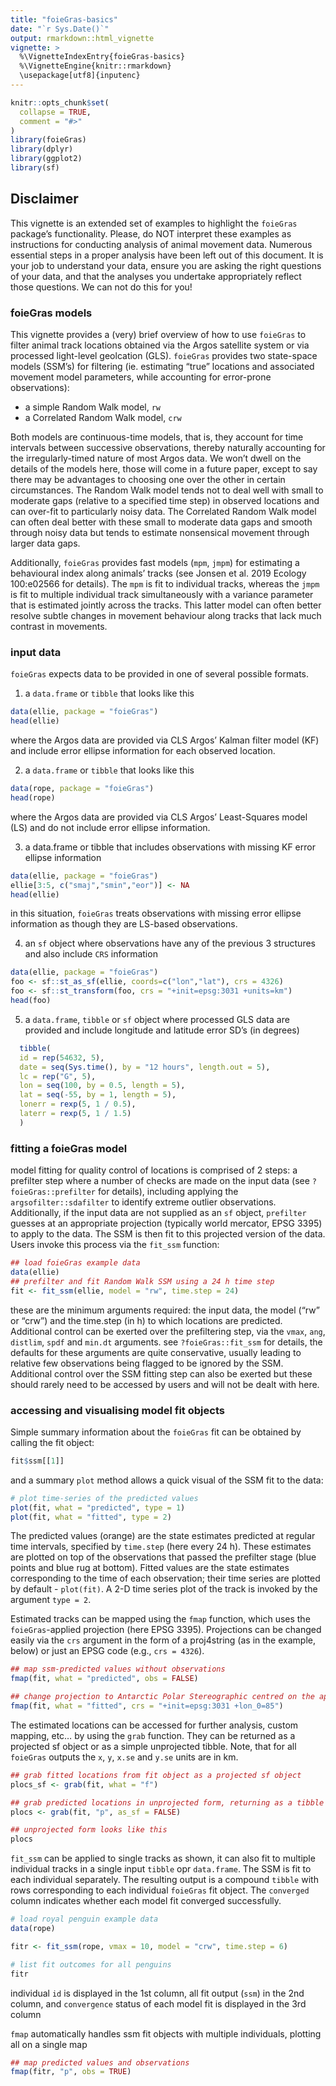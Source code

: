 ```yaml
---
title: "foieGras-basics"
date: "`r Sys.Date()`"
output: rmarkdown::html_vignette
vignette: >
  %\VignetteIndexEntry{foieGras-basics}
  %\VignetteEngine{knitr::rmarkdown}
  \usepackage[utf8]{inputenc}
---
```


```r
knitr::opts_chunk$set(
  collapse = TRUE,
  comment = "#>"
)
library(foieGras)
library(dplyr)
library(ggplot2)
library(sf)
```

## Disclaimer
This vignette is an extended set of examples to highlight the `foieGras` package's functionality. Please, do NOT interpret these examples as instructions for conducting analysis of animal movement data. Numerous essential steps in a proper analysis have been left out of this document. It is your job to understand your data, ensure you are asking the right questions of your data, and that the analyses you undertake appropriately reflect those questions. We can not do this for you!

### foieGras models
This vignette provides a (very) brief overview of how to use `foieGras` to filter animal track locations obtained via the Argos satellite system or via processed light-level geolcation (GLS). `foieGras` provides two state-space models (SSM's) for filtering (ie. estimating "true" locations and associated movement model parameters, while accounting for error-prone observations):  

- a simple Random Walk model, `rw`
- a Correlated Random Walk model, `crw`  

Both models are continuous-time models, that is, they account for time intervals between successive observations, thereby naturally accounting for the irregularly-timed nature of most Argos data. We won't dwell on the details of the models here, those will come in a future paper, except to say there may be advantages to choosing one over the other in certain circumstances. The Random Walk model tends not to deal well with small to moderate gaps (relative to a specified time step) in observed locations and can over-fit to particularly noisy data. The Correlated Random Walk model can often deal better with these small to moderate data gaps and smooth through noisy data but tends to estimate nonsensical movement through larger data gaps.

Additionally, `foieGras` provides fast models (`mpm`, `jmpm`) for estimating a behavioural index along animals' tracks (see Jonsen et al. 2019 Ecology 100:e02566 for details). The `mpm` is fit to individual tracks, whereas the `jmpm` is fit to multiple individual track simultaneously with a variance parameter that is estimated jointly across the tracks. This latter model can often better resolve subtle changes in movement behaviour along tracks that lack much contrast in movements.

### input data
`foieGras` expects data to be provided in one of several possible formats.

1) a `data.frame` or `tibble` that looks like this
```r
data(ellie, package = "foieGras")
head(ellie)
```
where the Argos data are provided via CLS Argos' Kalman filter model (KF) and include error ellipse information for each observed location.  

2) a `data.frame` or `tibble` that looks like this
```r
data(rope, package = "foieGras")
head(rope)
```
where the Argos data are provided via CLS Argos' Least-Squares model (LS) and do not include error ellipse information.

3) a data.frame or tibble that includes observations with missing KF error ellipse information
```r
data(ellie, package = "foieGras")
ellie[3:5, c("smaj","smin","eor")] <- NA
head(ellie)
```
in this situation, `foieGras` treats observations with missing error ellipse information as though they are LS-based observations.

4) an `sf` object where observations have any of the previous 3 structures and also include `CRS` information
```r
data(ellie, package = "foieGras")
foo <- sf::st_as_sf(ellie, coords=c("lon","lat"), crs = 4326) 
foo <- sf::st_transform(foo, crs = "+init=epsg:3031 +units=km")
head(foo)
```

5) a `data.frame`, `tibble` or `sf` object where processed GLS data are provided and include longitude and latitude error SD's (in degrees)
```r

  tibble(
  id = rep(54632, 5),
  date = seq(Sys.time(), by = "12 hours", length.out = 5),
  lc = rep("G", 5),
  lon = seq(100, by = 0.5, length = 5),
  lat = seq(-55, by = 1, length = 5),
  lonerr = rexp(5, 1 / 0.5),
  laterr = rexp(5, 1 / 1.5)
  )
```

### fitting a foieGras model
model fitting for quality control of locations is comprised of 2 steps: a prefilter step where a number of checks are made on the input data (see `?foieGras::prefilter` for details), including applying the `argsofilter::sdafilter` to identify extreme outlier observations. Additionally, if the input data are not supplied as an `sf` object, `prefilter` guesses at an appropriate projection (typically world mercator, EPSG 3395) to apply to the data. The SSM is then fit to this projected version of the data. Users invoke this process via the `fit_ssm` function:
```r
## load foieGras example data
data(ellie)
## prefilter and fit Random Walk SSM using a 24 h time step
fit <- fit_ssm(ellie, model = "rw", time.step = 24)
```
these are the minimum arguments required: the input data, the model ("rw" or "crw") and the time.step (in h) to which locations are predicted. Additional control can be exerted over the prefiltering step, via the `vmax`, `ang`, `distlim`, `spdf` and `min.dt` arguments. see `?foieGras::fit_ssm` for details, the defaults for these arguments are quite conservative, usually leading to relative few observations being flagged to be ignored by the SSM. Additional control over the SSM fitting step can also be exerted but these should rarely need to be accessed by users and will not be dealt with here.

### accessing and visualising model fit objects
Simple summary information about the `foieGras` fit can be obtained by calling the fit object:
```r
fit$ssm[[1]]
```
and a summary `plot` method allows a quick visual of the SSM fit to the data:
```r
# plot time-series of the predicted values
plot(fit, what = "predicted", type = 1)
plot(fit, what = "fitted", type = 2)
```
The predicted values (orange) are the state estimates predicted at regular time intervals, specified by `time.step` (here every 24 h). These estimates are plotted on top of the observations that passed the prefilter stage (blue points and blue rug at bottom). Fitted values are the state estimates corresponding to the time of each observation; their time series are plotted by default - `plot(fit)`. A 2-D time series plot of the track is invoked by the argument `type = 2`.

Estimated tracks can be mapped using the `fmap` function, which uses the `foieGras`-applied projection (here EPSG 3395). Projections can be changed easily via the `crs` argument in the form of a proj4string (as in the example, below) or just an EPSG code (e.g., `crs = 4326`).
```r
## map ssm-predicted values without observations
fmap(fit, what = "predicted", obs = FALSE)

## change projection to Antarctic Polar Stereographic centred on the approximate mid-point of the track
fmap(fit, what = "fitted", crs = "+init=epsg:3031 +lon_0=85")
```

The estimated locations can be accessed for further analysis, custom mapping, etc... by using the `grab` function. They can be returned as a projected sf object or as a simple unprojected tibble. Note, that for all `foieGras` outputs the `x`, `y`, `x.se` and `y.se` units are in km.
```r
## grab fitted locations from fit object as a projected sf object 
plocs_sf <- grab(fit, what = "f")

## grab predicted locations in unprojected form, returning as a tibble
plocs <- grab(fit, "p", as_sf = FALSE)

## unprojected form looks like this
plocs
```

`fit_ssm` can be applied to single tracks as shown, it can also fit to multiple individual tracks in a single input `tibble` opr `data.frame`. The SSM is fit to each individual separately. The resulting output is a compound `tibble` with rows corresponding to each individual `foieGras` fit object. The `converged` column indicates whether each model fit converged successfully. 
```r
# load royal penguin example data
data(rope)

fitr <- fit_ssm(rope, vmax = 10, model = "crw", time.step = 6)

# list fit outcomes for all penguins
fitr
```
individual `id` is displayed in the 1st column, all fit output (`ssm`) in the 2nd column, and `convergence` status of each model fit is displayed in the 3rd column

`fmap` automatically handles ssm fit objects with multiple individuals, plotting all on a single map
```r
## map predicted values and observations
fmap(fitr, "p", obs = TRUE)
```

